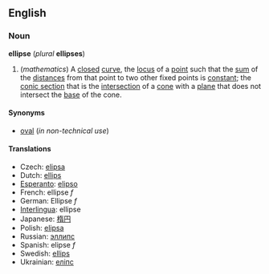 ==English==
===Noun===
'''ellipse''' (''plural'' '''ellipses''')
{{wikipedia}}
#(''mathematics'') A [[closed]] [[curve]], the [[locus]] of a [[point]] such that the [[sum]] of the [[distance]]s from that point to two other fixed points is [[constant]]; the [[conic section]] that is the [[intersection]] of a [[cone]] with a [[plane]] that does not intersect the [[base]] of the cone.

====Synonyms====
*[[oval]] (''in non-technical use'')

====Translations====
*Czech: [[elipsa#Czech|elipsa]]
*Dutch: [[ellips#Dutch|ellips]]
*[[Esperanto]]: [[elipso]]
*French: ellipse ''f''
*German: Ellipse ''f''
*[[Interlingua]]: ellipse
*Japanese: [[楕円]]
*Polish: [[elipsa#Polish|elipsa]]
*Russian: [[эллипс]]
*Spanish: elipse ''f''
*Swedish: [[ellips#Swedish|ellips]]
*Ukrainian: [[еліпс]]